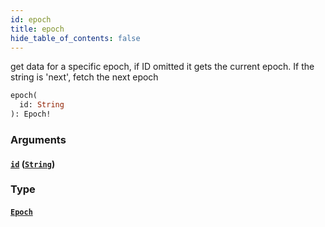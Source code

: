 ```yaml
---
id: epoch
title: epoch
hide_table_of_contents: false
---
```



get data for a specific epoch, if ID omitted it gets the current epoch. If the string is 'next', fetch the next epoch

```graphql
epoch(
  id: String
): Epoch!
```


### Arguments

#### [`id`](#) ([`String`](/docs/testnet/graphql/scalars/string))




### Type

#### [`Epoch`](/docs/testnet/graphql/objects/epoch)






